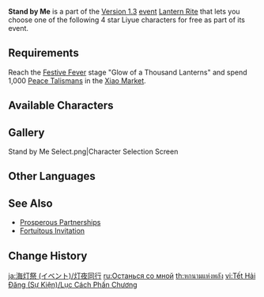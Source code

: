 {{Event Tabs
|subpage1=Theater Mechanicus
|subpage2=Lantern Rite Tales
|subpage3=Stand by Me
}}
{{Event
|name              = Stand by Me
|image             = Stand by Me.jpg
|type              = In-Game
|group             = Sub
|time_known        = yes
|time_start        = 2021-02-10 10:00:00
|time_end          = 2021-03-07 03:59:59
}}
'''Stand by Me''' is a part of the [[Version 1.3]] [[event]] [[Lantern Rite]] that lets you choose one of the following 4 star Liyue characters for free as part of its event.

==Requirements==
Reach the [[Festive Fever]] stage "Glow of a Thousand Lanterns" and spend 1,000 [[Peace Talisman]]s in the [[Xiao Market]].

==Available Characters==
{{Card|Ningguang}}
{{Card|Beidou}}
{{Card|Xiangling}}
{{Card|Xingqiu}}
{{Card|Chongyun}}
{{Card|Xinyan}}

==Gallery==
<gallery widths="500">
Stand by Me Select.png|Character Selection Screen
</gallery>

==Other Languages==
{{Other Languages
|en      = Stand by Me
|zhs     = 六翮奋彰
|zhs_rm  = Liùhé Fèn Zhāng
|zht     = 六翮奮彰
|zht_rm  = Liùhé Fèn Zhāng
|zh_tl   = Two Wings Spread and Revealed
|zh_note = Based off a Chinese acrostic poem {{Lang|zh=离合诗|zh_rm=lí hé shī}} by Three Kingdoms poet {{w|Kong Rong}}, the full line reads {{zh|六翮将奋，羽仪未彰|tl=six {{w|pennaceous feather}}s are about to flutter, yet the wings have yet to spread}}. When standing on its own, the phrase "six pennaceous feathers" {{Lang|zh=六翮}} refers to a bird's two wings. Additionally, the number "six" mentioned in the title may also be a reference to the fact that there are six in-game characters available during the event.
|ja      = 灯夜同行
|ja_rm   = Touya Doukou
|ja_tl   = Together at the {{w|Lantern Festival}}
|ko      = 동행의 등불
|ko_rm   = Donghaeng-ui Deungbul
|ko_tl   = Lantern of Accompany
|es      = A tu lado me siento seguro
|es_tl   = At Your Side I Feel Safe
|fr      = À tes côtés
|fr_tl   = By Your Side
|ru      = Останься со мной
|ru_tl   = Stay with Me
|th      = หกนามแห่งพลัง
|th_rm   = 
|th_tl   = 
|vi      = Lục Cách Phấn Chương
|vi_tl   = 
|de      = Wir stehen zueinander
|de_tl   = We Stay Together
|id      = Sahabat Setia
|id_tl   = Loyal Friend
|pt      = Asas Agitadas
|pt_tl   = 
}}

==See Also==
* [[Fleeting Colors in Flight/Prosperous Partnerships|Prosperous Partnerships]]
* [[The Exquisite Night Chimes/Fortuitous Invitation|Fortuitous Invitation]]

==Change History==
{{Change History|1.3}}

[[ja:海灯祭 (イベント)/灯夜同行]]
[[ru:Останься со мной]]
[[th:หกนามแห่งพลัง]]
[[vi:Tết Hải Đăng (Sự Kiện)/Lục Cách Phấn Chương]]